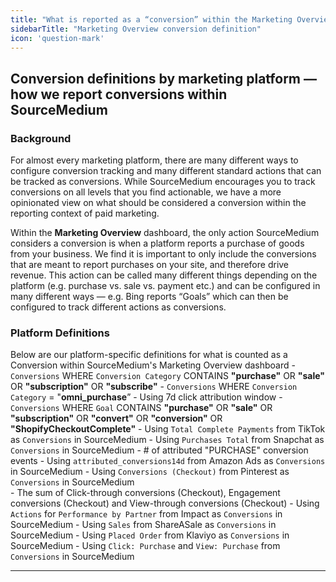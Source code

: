 ```yaml
---
title: "What is reported as a “conversion” within the Marketing Overview?"
sidebarTitle: "Marketing Overview conversion definition"
icon: 'question-mark'
---
```


## Conversion definitions by marketing platform — how we report conversions within SourceMedium

### Background

For almost every marketing platform, there are many different ways to configure conversion tracking and many different standard actions that can be tracked as conversions. While SourceMedium encourages you to track conversions on all levels that you find actionable, we have a more opinionated view on what should be considered a conversion within the reporting context of paid marketing.  

Within the **Marketing Overview** dashboard, the only action SourceMedium considers a conversion is when a platform reports a purchase of goods from your business.  We find it is important to only include the conversions that are meant to report purchases on your site, and therefore drive revenue. This action can be called many different things depending on the platform (e.g. purchase vs. sale vs. payment etc.) and can be configured in many different ways — e.g. Bing reports “Goals” which can then be configured to track different actions as conversions.

### Platform Definitions

Below are our platform-specific definitions for what is counted as a Conversion within SourceMedium's Marketing Overview dashboard
<AccordionGroup>
<Accordion title= "Google Ads">
    - `Conversions` WHERE `Conversion Category` CONTAINS **"purchase"** OR **"sale"** OR **"subscription"** OR **"subscribe"**
</Accordion>
<Accordion title= "Facebook Ads">
    - `Conversions` WHERE `Conversion Category` = "**omni_purchase**”
        - Using 7d click attribution window
</Accordion>
<Accordion title= "Bing Ads">
    - `Conversions` WHERE `Goal` CONTAINS **"purchase"** OR **"sale"** OR **"subscription"** OR **"convert"** OR **"conversion"** OR **"ShopifyCheckoutComplete"**
</Accordion>
<Accordion title= "TikTok Ads">
    - Using `Total Complete Payments` from TikTok as `Conversions` in SourceMedium
</Accordion>
<Accordion title= "Snapchat Ads">
    - Using `Purchases Total` from Snapchat as `Conversions` in SourceMedium
        - \# of attributed "PURCHASE" conversion events
</Accordion>
<Accordion title= "Amazon Ads">
    - Using `attributed_conversions14d` from Amazon Ads as `Conversions` in SourceMedium
</Accordion>
<Accordion title= "Pinterest">
    - Using `Conversions (Checkout)` from Pinterest as `Conversions` in SourceMedium      
        - The sum of Click-through conversions (Checkout), Engagement conversions (Checkout) and View-through conversions (Checkout)
</Accordion>
<Accordion title= "Impact">
    - Using `Actions` for `Performance by Partner` from Impact as `Conversions` in SourceMedium
</Accordion>
<Accordion title= "ShareASale">
    - Using `Sales` from ShareASale as `Conversions` in SourceMedium
</Accordion>
<Accordion title= "Klaviyo">
    - Using `Placed Order` from Klaviyo as `Conversions` in SourceMedium
</Accordion>
<Accordion title= "Reddit Ads">
    - Using `Click: Purchase` and `View: Purchase` from `Conversions` in SourceMedium
</Accordion>
</AccordionGroup>


---

